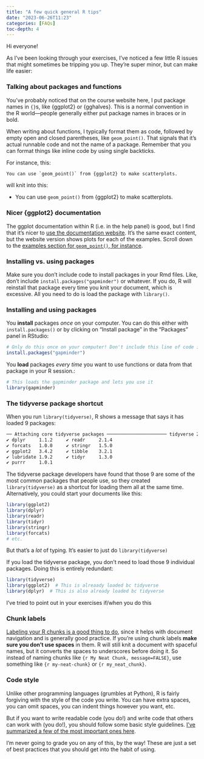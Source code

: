 ```yaml
---
title: "A few quick general R tips"
date: "2023-06-26T11:23"
categories: [FAQs]
toc-depth: 4
---
```


Hi everyone!

As I've been looking through your exercises, I've noticed a few little R issues that might sometimes be tripping you up. They're super minor, but can make life easier:


### Talking about packages and functions

You've probably noticed that on the course website here, I put package names in `{}`s, like {ggplot2} or {gghalves}. This is a normal convention in the R world—people generally either put package names in braces or in bold.

When writing about functions, I typically format them as code, followed by empty open and closed parentheses, like `geom_point()`. That signals that it's actual runnable code and not the name of a package. Remember that you can format things like inline code by using single backticks.

For instance, this:

  ```default
  You can use `geom_point()` from {ggplot2} to make scatterplots.
  ```

will knit into this:

- You can use `geom_point()` from {ggplot2} to make scatterplots.


### Nicer {ggplot2} documentation

The ggplot documentation within R (i.e. in the help panel) is good, but I find that it's nicer to [use the documentation website](https://ggplot2.tidyverse.org/reference/index.html). It's the same exact content, but the website version shows plots for each of the examples. Scroll down to the [examples section for `geom_point()`, for instance](https://ggplot2.tidyverse.org/reference/geom_point.html#ref-examples).


### Installing vs. using packages

Make sure you don't include code to install packages in your Rmd files. Like, don't include `install.packages("gapminder")` or whatever. If you do, R will reinstall that package every time you knit your document, which is excessive. All you need to do is load the package with `library()`. 

::: {.callout-important}
### Installing and using packages

You **install** packages *once* on your computer. You can do this either with `install.packages()` or by clicking on "Install package" in the "Packages" panel in RStudio:

```r
# Only do this once on your computer! Don't include this line of code in a document
install.packages("gapminder")
```

You **load** packages *every time* you want to use functions or data from that package in your R session.:

```r
# This loads the gapminder package and lets you use it
library(gapminder)
```

:::


### The tidyverse package shortcut

When you run `library(tidyverse)`, R shows a message that says it has loaded 9 packages: 

```default
── Attaching core tidyverse packages ────────────────────── tidyverse 2.0.0 ──
✔ dplyr     1.1.2     ✔ readr     2.1.4
✔ forcats   1.0.0     ✔ stringr   1.5.0
✔ ggplot2   3.4.2     ✔ tibble    3.2.1
✔ lubridate 1.9.2     ✔ tidyr     1.3.0
✔ purrr     1.0.1     
```

The tidyverse package developers have found that those 9 are some of the most common packages that people use, so they created `library(tidyverse)` as a shortcut for loading them all at the same time. Alternatively, you could start your documents like this:

```r
library(ggplot2)
library(dplyr)
library(readr)
library(tidyr)
library(stringr)
library(forcats)
# etc.
```

But that's a *lot* of typing. It's easier to just do `library(tidyverse)`

If you load the tidyverse package, you don't need to load those 9 individual packages. Doing this is entirely redundant:

```r
library(tidyverse)
library(ggplot2)  # This is alreaady loaded bc tidyverse
library(dplyr)  # This is also already loaded bc tidyverse
```

I've tried to point out in your exercises if/when you do this


### Chunk labels

[Labeling your R chunks is a good thing to do](/resource/rmarkdown.qmd#chunk-names), since it helps with document navigation and is generally good practice. If you're using chunk labels **make sure you don't use spaces** in them. R will still knit a document with spaceful names, but it converts the spaces to underscores before doing it. So instead of naming chunks like `{r My Neat Chunk, message=FALSE}`, use something like `{r my-neat-chunk}` or `{r my_neat_chunk}`.


### Code style

Unlike other programming languages (grumbles at Python), R is fairly forgiving with the style of the code you write. You can have extra spaces, you can omit spaces, you can indent things however you want, etc.

But if you want to write readable code (you do!) and write code that others can work with (you do!), you should follow some basic style guidelines. [I’ve summarized a few of the most important ones here](/resource/style.qmd).

I’m never going to grade you on any of this, by the way! These are just a set of best practices that you should get into the habit of using.
